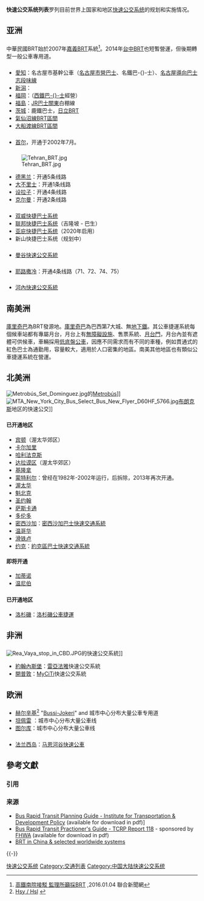{{non-free|time=2012-12-07T23:53:49+00:00}}
{{noteTA
|T=zh:快速公交系统列表;zh-hans:快速公交系统列表;zh-hk:巴士快速交通系统列表;zh-tw:公車捷運系統列表;zh-sg:快捷巴士系统列表;
|1=zh-hans:快速公交;zh-hk:巴士快速交通;zh-tw:公車捷運;zh-sg:快捷巴士系统;
|2=zh-hans:公交专用道;zh-hk:巴士專線;zh-tw:公車專用道;zh-sg:巴士专用道;
|3=zh-hans:站台;zh-hk:站台;zh-tw:月台;zh-sg:站台;
|4=zh-hans:公交车;zh-hk:巴士;zh-tw:公車;zh-sg:巴士;
}}

'''快速公交系统列表'''罗列目前世界上国家和地区[[快速公交系统|快速公交系统]]的规划和实施情况。

==亚洲==
==={{PRC}}===
{{main|中國公車捷運系統}}

==={{ROC}}===
{{main|臺灣公车捷運系統}}
中華民國BRT始於2007年[[嘉義BRT|嘉義BRT]]系統<REF>
[http://udn.com/news/story/9209/1418707 高鐵南院接駁 監理所籲採BRT] {{Wayback|url=http://udn.com/news/story/9209/1418707 |date=20191130201212 }},2016.01.04 聯合新聞網
</REF>。2014年[[台中BRT|台中BRT]]也短暫營運，但後期轉型一般公車專用道。

==={{JPN}}===
*[[愛知縣|愛知]]：名古屋市基幹公車（[[名古屋市營巴士|名古屋市營巴士]]、名鐵巴-{}-士）、[[名古屋導向巴士志段味線|名古屋導向巴士志段味線]]
*[[新潟县|新潟]]：{{link-ja|新潟BRT|萬代橋ライン}}
*[[福岡|福岡]]：{{link-ja|福岡BRT|Fukuoka BRT}}（[[西日本鐵道|西鐵巴-{}-士]]經營）
*[[福岛县|福島]]：[[JR巴士關東|JR巴士關東]]白棚線
*[[茨城縣|茨城]]：鹿鐵巴士，[[日立BRT|日立BRT]]
*[[氣仙沼線#全線開通以後|氣仙沼線BRT區間]]
*[[大船渡線#BRT區間|大船渡線BRT區間]]

==={{KOR}}===
*[[首尔|首尔]]，开通于2002年7月。

==={{IRN}}===
[[Image:Tehran_BRT.jpg|thumb]]
*[[德黑兰|德黑兰]]：开通5条线路
*[[大不里士|大不里士]]：开通1条线路
*[[设拉子|设拉子]]：开通4条线路
*[[克尔曼|克尔曼]]：开通2条线路

==={{MAL}}===
*[[双威快捷巴士系统|双威快捷巴士系统]]
*[[巴生谷流域车站列表|联邦快捷巴士系统]]（吉隆坡 - 巴生）
*[[亚庇快捷巴士系统|亚庇快捷巴士系统]]（2020年启用）
*新山快捷巴士系统（规划中）

==={{THA}}===
*[[曼谷快速公交系統|曼谷快速公交系統]]

==={{ISR}}===
*[[耶路撒冷|耶路撒冷]]：开通4条线路（71、72、74、75）

=== {{VIE}} ===
*[[河內快速公交系統|河內快速公交系統]]

==南美洲==
==={{BRA}}===
[[庫里奇巴|庫里奇巴]]為BRT發源地。[[庫里奇巴|庫里奇巴]]為巴西第7大城、無[[地下鐵|地下鐵]]。其公車捷運系統每個候車站都有專屬月台，月台上有[[無障礙設施|無障礙設施]]、售票系統、[[月台門|月台門]]，月台內並有遮體可供候車，車輛採用[[低底盤公車|低底盤公車]]，因應不同需求而有不同的車種，例如貫通式的紅色巴士為通勤用，容量較大，適用於人口密集的地區。南美其他地區也有類似公車捷運系統在營運。

==北美洲==
[[Image:Metrobús_Set_Dominguez.jpg|thumb]]的[[Metrobús|Metrobús]]]]
[[File:MTA_New_York_City_Bus_Select_Bus_New_Flyer_D60HF_5766.jpg|thumb]][[布朗克斯|布朗克斯]]地区的快速公交]]

==={{CAN}}===
====已开通地区====
* [[宾顿|宾顿]]（渥太华郊区）
* [[卡尔加里|卡尔加里]]
* [[哈利法克斯|哈利法克斯]]
*[[达拉谟区|达拉谟区]]（渥太华郊区）
* [[基隆拿|基隆拿]]
* [[蒙特利尔|蒙特利尔]]：曾经在1982年-2002年运行，后拆除，2013年再次开通。
* [[渥太华|渥太华]]
* [[魁北克|魁北克]]
* [[圣约翰|圣约翰]]
* [[萨斯卡通|萨斯卡通]]
* [[多伦多|多伦多]]
* [[密西沙加|密西沙加]]：[[密西沙加巴士快速交通系統|密西沙加巴士快速交通系統]]
* [[温哥华|温哥华]]
* [[滑鐵盧_(安大略省)|滑铁卢]]
* [[約克區|约克]]：[[約克區巴士快速交通系統|約克區巴士快速交通系統]]

====即将开通====
* [[加蒂诺|加蒂诺]] 
* [[温尼伯|温尼伯]]

==={{USA}}===
====已开通地区====
* [[洛杉磯|洛杉磯]]：[[洛杉磯公車捷運|洛杉磯公車捷運]]

==非洲==
==={{ZAF}}===
[[File:Rea_Vaya_stop_in_CBD.JPG|thumb]]的快速公交系統]]

* [[約翰內斯堡|約翰內斯堡]]：[[雷亞法雅|雷亞法雅]]快速公交系統
* [[開普敦|開普敦]]：[[MyCiTi|MyCiTi]]快速公交系統

==欧洲==
==={{flag|Finland}}===
* [[赫尔辛基|赫尔辛基]]<ref>[http://www.ytv.fi/ENG/transport/guide/jokeri/etusivu.htm Hsy / Hsl<!-- Bot generated title -->] {{webarchive|url=https://web.archive.org/web/20080330053934/http://www.ytv.fi/ENG/transport/guide/jokeri/etusivu.htm |date=2008-03-30 }}</ref> "[[Bussi-Jokeri|Bussi-Jokeri]]" and 城市中心分布大量公車专用道
* [[坦佩雷|坦佩雷]] ：城市中心分布大量公車线
* [[图尔库|图尔库]]：城市中心分布大量公車线

==={{FRA}}===
* [[法兰西岛|法兰西岛]]：[[马恩河谷快速公車|马恩河谷快速公車]]

== 參考文獻 ==
=== 引用 ===
{{Reflist}}

=== 来源 ===
*[https://web.archive.org/web/20101206040433/http://www.itdp.org/index.php/microsite/brt_planning_guide/ Bus Rapid Transit Planning Guide - Institute for Transportation & Development Policy] (available for download in pdf)]
*[http://onlinepubs.trb.org/onlinepubs/tcrp/tcrp_rpt_118.pdf Bus Rapid Transit Practioner's Guide - TCRP Report 118] {{Wayback|url=http://onlinepubs.trb.org/onlinepubs/tcrp/tcrp_rpt_118.pdf |date=20160818151849 }} - sponsored by [[FHWA|FHWA]] (available for download in pdf)
* [https://web.archive.org/web/20181226031422/http://chinabrt.org/ BRT in China & selected worldwide systems]

{{-}}
{{中国大陆BRT系统}}
{{臺灣公車捷運系統}}
{{马来西亚快捷巴士系统}}

{{DEFAULTSORT:快速公交系统}}
[[Category:快速公交系统|]]
[[Category:交通列表|Category:交通列表]]
[[Category:中国大陆快速公交系统|Category:中国大陆快速公交系统]]